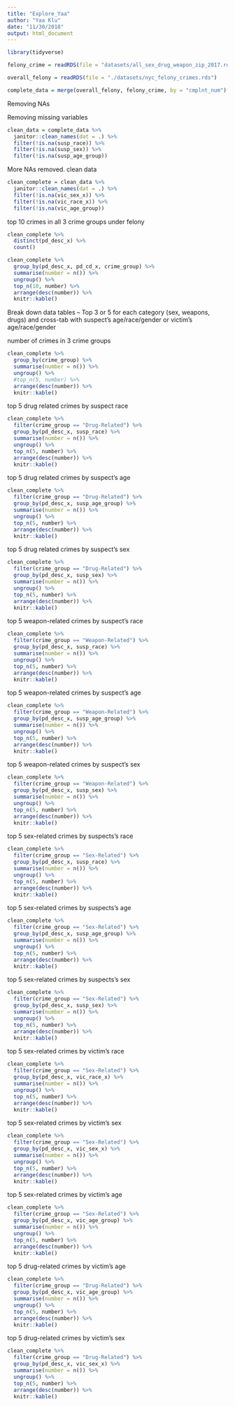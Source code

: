```yaml
---
title: "Explore_Yaa"
author: "Yaa Klu"
date: "11/30/2018"
output: html_document
---
```


```r
library(tidyverse)
```


```r
felony_crime = readRDS(file = "datasets/all_sex_drug_weapon_zip_2017.rds")

overall_felony = readRDS(file = "./datasets/nyc_felony_crimes.rds")

complete_data = merge(overall_felony, felony_crime, by = "cmplnt_num")
```


Removing NAs

Removing missing variables
```r
clean_data = complete_data %>% 
  janitor::clean_names(dat = .) %>% 
  filter(!is.na(susp_race)) %>%
  filter(!is.na(susp_sex)) %>%
  filter(!is.na(susp_age_group))
```



More NAs removed. clean data

```r
clean_complete = clean_data %>%
  janitor::clean_names(dat = .) %>%
  filter(!is.na(vic_sex_x)) %>%
  filter(!is.na(vic_race_x)) %>%
  filter(!is.na(vic_age_group))
```


top 10 crimes in all 3 crime groups under felony 

```r
clean_complete %>%
  distinct(pd_desc_x) %>%
  count()

clean_complete %>%
  group_by(pd_desc_x, pd_cd_x, crime_group) %>%
  summarise(number = n()) %>%
  ungroup() %>%
  top_n(10, number) %>%
  arrange(desc(number)) %>%
  knitr::kable() 
```


Break down data tables – Top 3 or 5 for each category (sex, weapons, drugs) and cross-tab with suspect’s age/race/gender or victim’s age/race/gender
 
 
number of crimes in 3 crime groups

```r
clean_complete %>%
  group_by(crime_group) %>%
  summarise(number = n()) %>%
  ungroup() %>%
  #top_n(5, number) %>%
  arrange(desc(number)) %>%
  knitr::kable()
```


 top 5 drug related crimes by suspect race
```r
clean_complete %>%
  filter(crime_group == "Drug-Related") %>%
  group_by(pd_desc_x, susp_race) %>%
  summarise(number = n()) %>%
  ungroup() %>%
  top_n(5, number) %>%
  arrange(desc(number)) %>%
  knitr::kable() 
```


top 5 drug related crimes by suspect's age
```r
clean_complete %>%
  filter(crime_group == "Drug-Related") %>%
  group_by(pd_desc_x, susp_age_group) %>%
  summarise(number = n()) %>%
  ungroup() %>%
  top_n(5, number) %>%
  arrange(desc(number)) %>%
  knitr::kable() 
```



top 5 drug related crimes by suspect's sex
```r
clean_complete %>%
  filter(crime_group == "Drug-Related") %>%
  group_by(pd_desc_x, susp_sex) %>%
  summarise(number = n()) %>%
  ungroup() %>%
  top_n(5, number) %>%
  arrange(desc(number)) %>%
  knitr::kable() 
```


top 5 weapon-related crimes by suspect's race

```r
clean_complete %>%
  filter(crime_group == "Weapon-Related") %>%
  group_by(pd_desc_x, susp_race) %>%
  summarise(number = n()) %>%
  ungroup() %>%
  top_n(5, number) %>%
  arrange(desc(number)) %>%
  knitr::kable() 
```


top 5 weapon-related crimes by suspect's age

```r
clean_complete %>%
  filter(crime_group == "Weapon-Related") %>%
  group_by(pd_desc_x, susp_age_group) %>%
  summarise(number = n()) %>%
  ungroup() %>%
  top_n(5, number) %>%
  arrange(desc(number)) %>%
  knitr::kable() 
```


top 5 weapon-related crimes by suspect's sex

```r
clean_complete %>%
  filter(crime_group == "Weapon-Related") %>%
  group_by(pd_desc_x, susp_sex) %>%
  summarise(number = n()) %>%
  ungroup() %>%
  top_n(5, number) %>%
  arrange(desc(number)) %>%
  knitr::kable() 
```


top 5 sex-related crimes by suspects's race

```r
clean_complete %>%
  filter(crime_group == "Sex-Related") %>%
  group_by(pd_desc_x, susp_race) %>%
  summarise(number = n()) %>%
  ungroup() %>%
  top_n(5, number) %>%
  arrange(desc(number)) %>%
  knitr::kable() 
```


top 5 sex-related crimes by suspects's age

```r
clean_complete %>%
  filter(crime_group == "Sex-Related") %>%
  group_by(pd_desc_x, susp_age_group) %>%
  summarise(number = n()) %>%
  ungroup() %>%
  top_n(5, number) %>%
  arrange(desc(number)) %>%
  knitr::kable() 
```



top 5 sex-related crimes by suspects's sex

```r
clean_complete %>%
  filter(crime_group == "Sex-Related") %>%
  group_by(pd_desc_x, susp_sex) %>%
  summarise(number = n()) %>%
  ungroup() %>%
  top_n(5, number) %>%
  arrange(desc(number)) %>%
  knitr::kable() 
```


top 5 sex-related crimes by victim's race

```r
clean_complete %>%
  filter(crime_group == "Sex-Related") %>%
  group_by(pd_desc_x, vic_race_x) %>%
  summarise(number = n()) %>%
  ungroup() %>%
  top_n(5, number) %>%
  arrange(desc(number)) %>%
  knitr::kable() 
```



top 5 sex-related crimes by victim's sex

```r
clean_complete %>%
  filter(crime_group == "Sex-Related") %>%
  group_by(pd_desc_x, vic_sex_x) %>%
  summarise(number = n()) %>%
  ungroup() %>%
  top_n(5, number) %>%
  arrange(desc(number)) %>%
  knitr::kable() 
```


top 5 sex-related crimes by victim's age
```r
clean_complete %>%
  filter(crime_group == "Sex-Related") %>%
  group_by(pd_desc_x, vic_age_group) %>%
  summarise(number = n()) %>%
  ungroup() %>%
  top_n(5, number) %>%
  arrange(desc(number)) %>%
  knitr::kable() 
```



top 5 drug-related crimes by victim's age
```r
clean_complete %>%
  filter(crime_group == "Drug-Related") %>%
  group_by(pd_desc_x, vic_age_group) %>%
  summarise(number = n()) %>%
  ungroup() %>%
  top_n(5, number) %>%
  arrange(desc(number)) %>%
  knitr::kable() 
```


top 5 drug-related crimes by victim's sex
```r
clean_complete %>%
  filter(crime_group == "Drug-Related") %>%
  group_by(pd_desc_x, vic_sex_x) %>%
  summarise(number = n()) %>%
  ungroup() %>%
  top_n(5, number) %>%
  arrange(desc(number)) %>%
  knitr::kable() 
```



